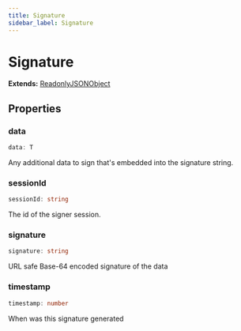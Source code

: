 ```yaml
---
title: Signature
sidebar_label: Signature
---
```


# Signature

**Extends:** [ReadonlyJSONObject](/api/interfaces/readonlyjsonobject)

## Properties

### data

```typescript
data: T
```

Any additional data to sign that's embedded into the signature string.

### sessionId

```typescript
sessionId: string
```

The id of the signer session.

### signature

```typescript
signature: string
```

URL safe Base-64 encoded signature of the data

### timestamp

```typescript
timestamp: number
```

When was this signature generated

